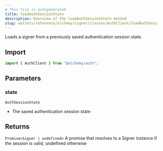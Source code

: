 ```yaml
---
# This file is autogenerated
title: loadAuthSessionState
description: Overview of the loadAuthSessionState method
slug: wallets/reference/alchemy/signer/classes/AuthClient/loadAuthSessionState
---
```


Loads a signer from a previously saved authentication session state.

## Import

```ts
import { AuthClient } from "@alchemy/auth";
```

## Parameters

### state

`AuthSessionState`

- The saved authentication session state

## Returns

`Promise<Signer | undefined>`
A promise that resolves to a Signer instance if the session is valid, undefined otherwise
